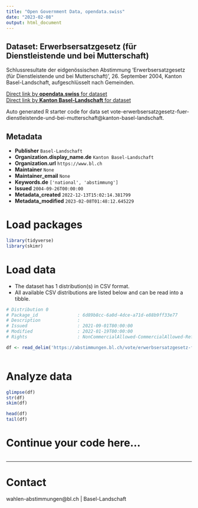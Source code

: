 ```yaml
---
title: "Open Government Data, opendata.swiss"
date: "2023-02-08"
output: html_document
---
```


## Dataset: Erwerbsersatzgesetz (für Dienstleistende und bei Mutterschaft)

Schlussresultate der eidgenössischen Abstimmung 'Erwerbsersatzgesetz (für Dienstleistende und bei Mutterschaft)', 26. September 2004, Kanton Basel-Landschaft, aufgeschlüsselt nach Gemeinden.

[Direct link by **opendata.swiss** for dataset](https://opendata.swiss/de/dataset/erwerbsersatzgesetz-fur-dienstleistende-und-bei-mutterschaft)<br>
[Direct link by **Kanton Basel-Landschaft** for dataset](https://abstimmungen.bl.ch/vote/erwerbsersatzgesetz-fuer-dienstleistende-und-bei-mutterschaft/data)

Auto generated R starter code for data set vote-erwerbsersatzgesetz-fuer-dienstleistende-und-bei-mutterschaft@kanton-basel-landschaft.

## Metadata

- **Publisher** `Basel-Landschaft`
- **Organization.display_name.de** `Kanton Basel-Landschaft`
- **Organization.url** `https://www.bl.ch`
- **Maintainer** `None`
- **Maintainer_email** `None`
- **Keywords.de** `['national', 'abstimmung']`
- **Issued** `2004-09-26T00:00:00`
- **Metadata_created** `2022-12-13T15:02:14.381799`
- **Metadata_modified** `2023-02-08T01:48:12.645229`


# Load packages

```r

library(tidyverse)
library(skimr)

```

# Load data

-   The dataset has 1 distribution(s) in CSV format.
-   All available CSV distributions are listed below and can be read into a tibble.

```r

# Distribution 0
# Package_id               : 6d89b8cc-6a0d-4dce-a71d-e88b9ff33e77
# Description              : 
# Issued                   : 2021-09-01T00:00:00
# Modified                 : 2022-01-19T00:00:00
# Rights                   : NonCommercialAllowed-CommercialAllowed-ReferenceRequired

df <- read_delim('https://abstimmungen.bl.ch/vote/erwerbsersatzgesetz-fuer-dienstleistende-und-bei-mutterschaft/data-csv')



```

# Analyze data

```r

glimpse(df)
str(df)
skim(df)

head(df)
tail(df)

```

# Continue your code here...

```r

```

------------------------------------------------------------------------

# Contact

wahlen-abstimmungen@bl.ch | Basel-Landschaft
